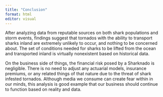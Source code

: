 ```yaml
---
title: "Conclusion"
format: html
editor: visual
---
```


After analyzing data from reputable sources on both shark populations and storm events, findings suggest that tornados with the ability to transport sharks inland are extremely unlikely to occur, and nothing to be concerned about. The set of conditions needed for sharks to be lifted from the ocean and transported inland is virtually nonexistent based on historical data.

On the business side of things, the financial risk posed by a Sharknado is negligible. There is no need to adjust any actuarial models, insurance premiums, or any related things of that nature due to the threat of shark infested tornados. Although media we consume can create fear within in our minds, this analysis is good example that our business should continue to function based on reality and data.
